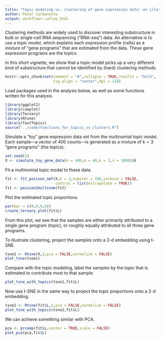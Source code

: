 ```yaml
---
title: "Topic modeling vs. clustering of gene expression data: an illustration"
author: Peter Carbonetto
output: workflowr::wflow_html
---
```


Clustering methods are widely used to discover interesting
substructure in bulk or single-cell RNA sequencing ("RNA-seq")
data. An alternative is to use a topic model, which explains each
expression profile (cells) as a *mixture* of "gene programs" that are
estimated from the data. These gene expression programs are the
topics.

In this short vignette, we show that a topic model picks up a very
different kind of substructure that cannot be identified by (hard)
clustering methods.

```r
knitr::opts_chunk$set(comment = "#",collapse = TRUE,results = "hold",
                      fig.align = "center",dpi = 120)
```

Load packages used in the analysis below, as well as some functions
written for this analysis.

```r
library(ggplot2)
library(cowplot)
library(Ternary)
library(Rtsne)
library(fastTopics)
source("../code/functions_for_topics_vs_clusters.R")
```

Simulate a "toy" gene expression data set from the multinomial topic
model. Each sample---a vector of 400 counts---is generated as a
mixture of $k = 3$ "gene programs" (the topics).

```r
set.seed(1)
X <- simulate_toy_gene_data(n = 400,m = 40,k = 3,s = 1000)$X
```

Fit a multinomial topic model to these data.

```r
fit <- fit_poisson_nmf(X,k = 3,numiter = 100,verbose = FALSE,
                       control = list(extrapolate = TRUE))
fit <- poisson2multinom(fit)
```

Plot the estimated topic proportions.

```r
par(mar = c(0,0,0,0))
create_ternary_plot(fit$L)
```

From this plot, we see that the samples are either primarily
attributed to a single gene program (topic), or roughly equally
attributed to all three gene programs.
  
To illustrate clustering, project the samples onto a 2-d embedding
using t-SNE.

```r
tsne1 <- Rtsne(X,2,pca = FALSE,normalize = FALSE)
plot_tsne(tsne1)
```

Compare with the topic modeling, label the samples by the topic that
is estimated to contribute most to that sample.

```r
plot_tsne_with_topics(tsne1,fit$L)
```

Now use t-SNE in the same way to project the topic proportions onto a
2-d embedding.

```r
tsne2 <- Rtsne(fit$L,2,pca = FALSE,normalize = FALSE)
plot_tsne_with_topics(tsne2,fit$L)
```

We can achieve something similar with PCA.

```r
pca <- prcomp(fit$L,center = TRUE,scale = FALSE)
plot_pca(pca,fit$L)
```
